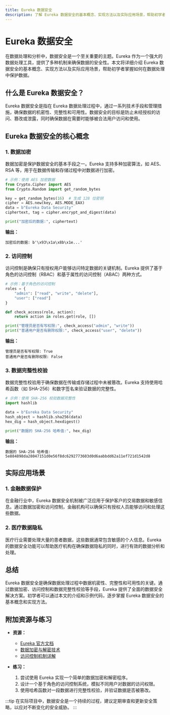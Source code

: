 ```yaml
---
title: Eureka 数据安全
description: 了解 Eureka 数据安全的基本概念、实现方法以及实际应用场景，帮助初学者掌握数据处理中的安全实践。
---
```


# Eureka 数据安全

在数据处理和分析中，数据安全是一个至关重要的主题。Eureka 作为一个强大的数据处理工具，提供了多种机制来确保数据的安全性。本文将详细介绍 Eureka 数据安全的基本概念、实现方法以及实际应用场景，帮助初学者掌握如何在数据处理中保护数据。

## 什么是 Eureka 数据安全？

Eureka 数据安全是指在 Eureka 数据处理过程中，通过一系列技术手段和管理措施，确保数据的机密性、完整性和可用性。数据安全的目标是防止未经授权的访问、篡改或泄露，同时确保数据在需要时能够被合法用户访问和使用。

## Eureka 数据安全的核心概念

### 1. 数据加密

数据加密是保护数据安全的基本手段之一。Eureka 支持多种加密算法，如 AES、RSA 等，用于在数据传输和存储过程中对数据进行加密。

```python
# 示例：使用 AES 加密数据
from Crypto.Cipher import AES
from Crypto.Random import get_random_bytes

key = get_random_bytes(16)  # 生成 128 位密钥
cipher = AES.new(key, AES.MODE_EAX)
data = b"Eureka Data Security"
ciphertext, tag = cipher.encrypt_and_digest(data)

print("加密后的数据:", ciphertext)
```

**输出：**
```
加密后的数据: b'\x93\x1a\x8b\x1e...'
```

### 2. 访问控制

访问控制是确保只有授权用户能够访问特定数据的关键机制。Eureka 提供了基于角色的访问控制（RBAC）和基于属性的访问控制（ABAC）两种方式。

```python
# 示例：基于角色的访问控制
roles = {
    "admin": ["read", "write", "delete"],
    "user": ["read"]
}

def check_access(role, action):
    return action in roles.get(role, [])

print("管理员是否有写权限:", check_access("admin", "write"))
print("普通用户是否有删除权限:", check_access("user", "delete"))
```

**输出：**
```
管理员是否有写权限: True
普通用户是否有删除权限: False
```

### 3. 数据完整性校验

数据完整性校验用于确保数据在传输或存储过程中未被篡改。Eureka 支持使用哈希函数（如 SHA-256）和数字签名来验证数据的完整性。

```python
# 示例：使用 SHA-256 校验数据完整性
import hashlib

data = b"Eureka Data Security"
hash_object = hashlib.sha256(data)
hex_dig = hash_object.hexdigest()

print("数据的 SHA-256 哈希值:", hex_dig)
```

**输出：**
```
数据的 SHA-256 哈希值: 5e884898da28047151d0e56f8dc6292773603d0d6aabbdd62a11ef721d1542d8
```

## 实际应用场景

### 1. 金融数据保护

在金融行业中，Eureka 数据安全机制被广泛应用于保护客户的交易数据和敏感信息。通过数据加密和访问控制，金融机构可以确保只有授权人员能够访问和处理这些数据。

### 2. 医疗数据隐私

医疗行业需要处理大量的患者数据，这些数据通常包含敏感的个人信息。Eureka 的数据安全功能可以帮助医疗机构在确保数据隐私的同时，进行有效的数据分析和处理。

## 总结

Eureka 数据安全是确保数据处理过程中数据机密性、完整性和可用性的关键。通过数据加密、访问控制和数据完整性校验等手段，Eureka 提供了全面的数据安全解决方案。初学者可以通过本文的介绍和示例代码，逐步掌握 Eureka 数据安全的基本概念和实现方法。

## 附加资源与练习

- **资源：**
  - [Eureka 官方文档](https://eureka.example.com/docs)
  - [数据加密与解密技术](https://example.com/cryptography)
  - [访问控制机制详解](https://example.com/access-control)

- **练习：**
  1. 尝试使用 Eureka 实现一个简单的数据加密和解密程序。
  2. 设计一个基于角色的访问控制系统，模拟不同用户对数据的访问权限。
  3. 使用哈希函数对一段数据进行完整性校验，并验证数据是否被篡改。

:::tip
在实际项目中，数据安全是一个持续的过程，建议定期审查和更新安全策略，以应对不断变化的安全威胁。
:::